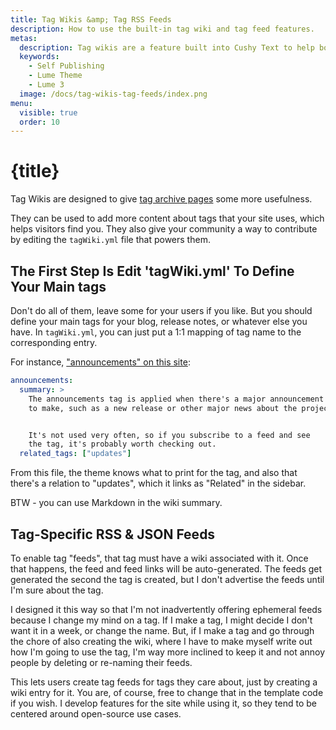 ```yaml
---
title: Tag Wikis &amp; Tag RSS Feeds
description: How to use the built-in tag wiki and tag feed features.
metas:
  description: Tag wikis are a feature built into Cushy Text to help bolster collaboration, provide convenience and even bolster SEO.
  keywords:
    - Self Publishing
    - Lume Theme
    - Lume 3 
  image: /docs/tag-wikis-tag-feeds/index.png
menu:
  visible: true
  order: 10
---
```


# {title}

Tag Wikis are designed to give [tag archive pages](/archive/announcements/) some more usefulness.

They can be used to add more content about tags that your site uses, which helps visitors find 
you. They also give your community a way to contribute by editing the `tagWiki.yml` file that 
powers them.

## The First Step Is Edit 'tagWiki.yml' To Define Your Main tags

Don't do all of them, leave some for your users if you like. But you should define your main 
tags for your blog, release notes, or whatever else you have. In `tagWiki.yml`, you can just 
put a 1:1 mapping of tag name to the corresponding entry. 

For instance, ["announcements" on this site](/archive/announcements/):

```yml
announcements:
  summary: >
    The announcements tag is applied when there's a major announcement
    to make, such as a new release or other major news about the project.


    It's not used very often, so if you subscribe to a feed and see
    the tag, it's probably worth checking out.
  related_tags: ["updates"]
```

From this file, the theme knows what to print for the tag, and also 
that there's a relation to "updates", which it links as "Related"
in the sidebar.

BTW - you can use Markdown in the wiki summary.

## Tag-Specific RSS & JSON Feeds

To enable tag "feeds", that tag must have a wiki associated with it. Once
that happens, the feed and feed links will be auto-generated. The feeds
get generated the second the tag is created, but I don't advertise the 
feeds until I'm sure about the tag.

I designed it this way so that I'm not inadvertently offering ephemeral
feeds because I change my mind on a tag. If I make a tag, I might
decide I don't want it in a week, or change the name. But, if I make a tag 
and go through the chore of also creating the wiki, where I have to make 
myself write out how I'm going to use the tag, I'm way more inclined to keep 
it and not annoy people by deleting or re-naming their feeds.

This lets users create tag feeds for tags they care about, just by 
creating a wiki entry for it. You are, of course, free to change that in the 
template code if you wish. I develop features for the site while using it, 
so they tend to be centered around open-source use cases.